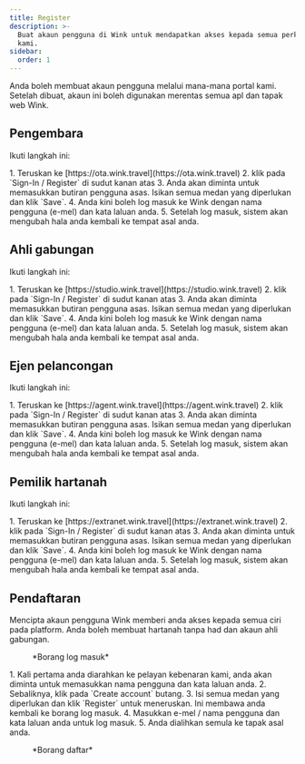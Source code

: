 ```yaml
---
title: Register
description: >-
  Buat akaun pengguna di Wink untuk mendapatkan akses kepada semua perkhidmatan
  kami.
sidebar:
  order: 1
---
```


Anda boleh membuat akaun pengguna melalui mana-mana portal kami. Setelah dibuat, akaun ini boleh digunakan merentas semua apl dan tapak web Wink.

## Pengembara

Ikuti langkah ini:

<Steps>
  1. Teruskan ke [https://ota.wink.travel](https://ota.wink.travel)
  2. klik pada `Sign-In / Register` di sudut kanan atas
  3. Anda akan diminta untuk memasukkan butiran pengguna asas. Isikan semua medan yang diperlukan dan klik `Save`.
  4. Anda kini boleh log masuk ke Wink dengan nama pengguna (e-mel) dan kata laluan anda.
  5. Setelah log masuk, sistem akan mengubah hala anda kembali ke tempat asal anda.
</Steps>


## Ahli gabungan

Ikuti langkah ini:

<Steps>
  1. Teruskan ke [https://studio.wink.travel](https://studio.wink.travel)
  2. klik pada `Sign-In / Register` di sudut kanan atas
  3. Anda akan diminta memasukkan butiran pengguna asas. Isikan semua medan yang diperlukan dan klik `Save`.
  4. Anda kini boleh log masuk ke Wink dengan nama pengguna (e-mel) dan kata laluan anda.
  5. Setelah log masuk, sistem akan mengubah hala anda kembali ke tempat asal anda.
</Steps>


## Ejen pelancongan

Ikuti langkah ini:

<Steps>
  1. Teruskan ke [https://agent.wink.travel](https://agent.wink.travel)
  2. klik pada `Sign-In / Register` di sudut kanan atas
  3. Anda akan diminta memasukkan butiran pengguna asas. Isikan semua medan yang diperlukan dan klik `Save`.
  4. Anda kini boleh log masuk ke Wink dengan nama pengguna (e-mel) dan kata laluan anda.
  5. Setelah log masuk, sistem akan mengubah hala anda kembali ke tempat asal anda.
</Steps>


## Pemilik hartanah

Ikuti langkah ini:

<Steps>
  1. Teruskan ke [https://extranet.wink.travel](https://extranet.wink.travel)
  2. klik pada `Sign-In / Register` di sudut kanan atas
  3. Anda akan diminta untuk memasukkan butiran pengguna asas. Isikan semua medan yang diperlukan dan klik `Save`.
  4. Anda kini boleh log masuk ke Wink dengan nama pengguna (e-mel) dan kata laluan anda.
  5. Setelah log masuk, sistem akan mengubah hala anda kembali ke tempat asal anda.
</Steps>


## Pendaftaran

Mencipta akaun pengguna Wink memberi anda akses kepada semua ciri pada platform. Anda boleh membuat hartanah tanpa had dan akaun ahli gabungan.

<figure>
  <CloudinaryImage width="350" height="553" resize="scale" quality="best" alt="Log masuk" src="academy/sign-in" errorImage="noimage_opaque_nyrtl0.png" />

  <figcaption>*Borang log masuk*</figcaption>
</figure>


<Steps>
  1. Kali pertama anda diarahkan ke pelayan kebenaran kami, anda akan diminta untuk memasukkan nama pengguna dan kata laluan anda.
  2. Sebaliknya, klik pada `Create account` butang.
  3. Isi semua medan yang diperlukan dan klik `Register` untuk meneruskan. Ini membawa anda kembali ke borang log masuk.
  4. Masukkan e-mel / nama pengguna dan kata laluan anda untuk log masuk.
  5. Anda dialihkan semula ke tapak asal anda.
</Steps>


<figure>
  <CloudinaryImage width="350" height="615" resize="scale" quality="best" alt="Daftar" src="academy/register" errorImage="noimage_opaque_nyrtl0.png" />

  <figcaption>*Borang daftar*</figcaption>
</figure>

